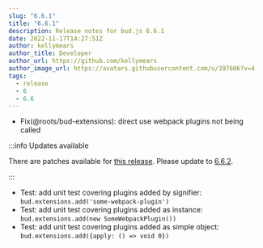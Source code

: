 ```yaml
---
slug: "6.6.1"
title: "6.6.1"
description: Release notes for bud.js 6.6.1
date: 2022-11-17T14:27:51Z
author: kellymears
author_title: Developer
author_url: https://github.com/kellymears
author_image_url: https://avatars.githubusercontent.com/u/397606?v=4
tags:
  - release
  - 6
  - 6.6
---
```


<!--This file is generated-->

- Fix(@roots/bud-extensions): direct use webpack plugins not being called

<!--truncate-->

:::info Updates available

There are patches available for [this release](https://bud.js.org/releases/tags/6-6). Please update to [6.6.2](https://bud.js.org/releases/6.6.2).

:::

- Test: add unit test covering plugins added by signifier: `bud.extensions.add('some-webpack-plugin')`
- Test: add unit test covering plugins added as instance: `bud.extensions.add(new SomeWebpackPlugin())`
- Test: add unit test covering plugins added as simple object: `bud.extensions.add({apply: () => void 0})`